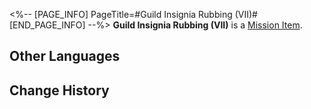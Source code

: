 <%-- [PAGE_INFO]
PageTitle=#Guild Insignia Rubbing (VII)#
[END_PAGE_INFO] --%>
{{Item Infobox
|id          = 140264
|image       = Item Guild Insignia Rubbing (VII).png
|type        = Mission Item
|invCategory = Missions
|rarity      = 1
|effect      = 
|description = A rubbing put together at a particular angle, portraying the secret insignia left by Scholar Bernini, who was Todd's teacher. It seems to be hiding some important information.
}}
'''Guild Insignia Rubbing (VII)''' is a [[Mission Item]].

==Other Languages==
{{Other Languages
|en   = Guild Insignia Rubbing (VII)
|zhs  = 学会标识的拓片（其七）
|zht  = 學會標記拓片（其七）
|ja   = 学会のマークの拓本（七）
|ko   = 학회 표식의 탁본 (7)
|es   = Calco de una marca de la Sociedad (VII)
|fr   = Estampe de marque de la Guilde (VII)
|ru   = Эстамп Гильдии VII
|th   = ภาพจารึกที่มีสัญลักษณ์ของสถาบัน (7)
|vi   = Bản Khắc Ký Hiệu Của Hội 7
|de   = Gildeninsignien-Abrieb (VII)
|id   = Jejak Simbol Ilmu Akademis (Bagian 7)
|pt   = Parte da Insígnia da Guilda (VII)
}}

==Change History==
{{Change History|2.0}}